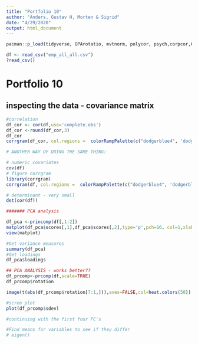 ```yaml
---
title: "Portfolio 10"
author: "Anders, Gustav H, Morten & Sigrid"
date: "4/29/2020"
output: html_document
---
```


```r
pacman::p_load(tidyverse, GPArotatio, mvtnorm, polycor, psych,corpcor,GPArotation,psych,pastecs)

df <- read_csv("emp_all_all.csv")
?read_csv()
```

# Portfolio 10

## inspecting the data - covariance matrix
```r

#correlation
df_cor <- cor(df,use='complete.obs')
df_cor <-round(df_cor,3)
df_cor
corrgram(df_cor, col.regions =  colorRampPalette(c("dodgerblue4", 'dodgerblue','white', 'gold',"firebrick4")),cor.method='pearson')

# ANOTHER WAY OF DOING THE SAME THING:

# numeric covariates
cov(df)
# figure corrgram
library(corrgram)
corrgram(df, col.regions =  colorRampPalette(c("dodgerblue4", 'dodgerblue','white', 'gold',"firebrick4")),cor.method='pearson')

# determinant - very small 
det(cor(df))

####### PCA analysis

df_pca <-princomp(df[,1:2])
matplot(df_pca$scores[,1],df_pca$scores[,2],type='p',pch=16, col=1,xlab = 'score comp1', ylab = 'score comp2')
view(matplot)

#Get variance measures
summary(df_pca)
#Get loadings
df_pca$loadings

## PCA ANALYSIS - works better??
df_prcomp<-prcomp(df,scale=TRUE)
df_prcomp$rotation

image(t(abs(df_prcomp$rotation[7:1,])),axes=FALSE,col=heat.colors(50))

#scree plot
plot(df_prcomp$sdev)

#continuing with the first four PC's

#Find means for variables to see if they differ
# eigen()


```

